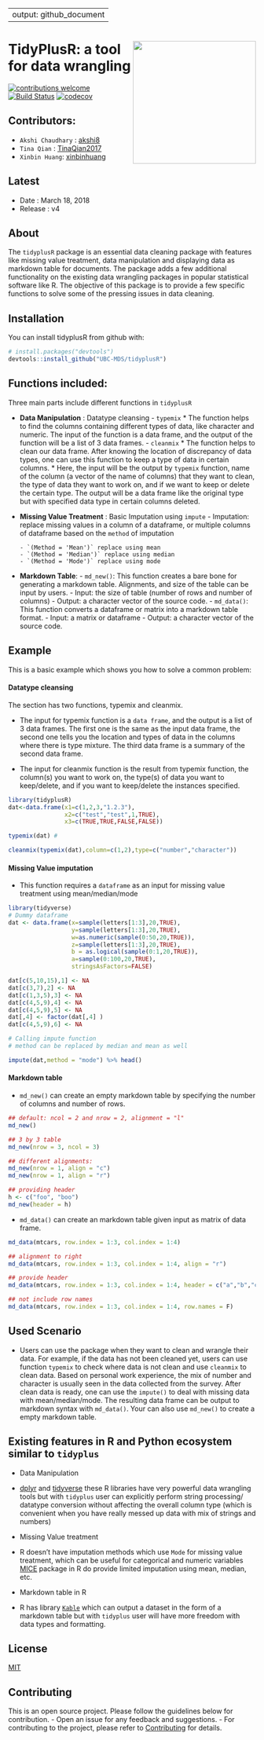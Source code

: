 
---
output: github_document
--- 

<!-- README.md is generated from README.Rmd. Please edit that file -->
<img src="tidypluslogo.png" align="right" border="none" width="250" height="250"/>TidyPlusR: a tool for data wrangling
===================================

[![contributions welcome](https://img.shields.io/badge/contributions-welcome-brightgreen.svg?style=flat)](https://github.com/dwyl/esta/issues)
[![Build Status](https://travis-ci.org/UBC-MDS/tidyplusR.svg?branch=master)](https://travis-ci.org/UBC-MDS/tidyplusR)
[![codecov](https://codecov.io/gh/UBC-MDS/tidyplusR/branch/master/graph/badge.svg)](https://codecov.io/gh/UBC-MDS/tidyplusR)

## Contributors:

- `Akshi Chaudhary` : [akshi8](https://github.com/akshi8)
- `Tina Qian` : [TinaQian2017](https://github.com/TinaQian2017)
- `Xinbin Huang`: [xinbinhuang](https://github.com/xinbinhuang)


## Latest

-   Date : March 18, 2018
-   Release : v4

## About

The `tidyplusR` package is an essential data cleaning package with features like missing value treatment, data manipulation and displaying data as markdown table for documents. The package adds a few additional functionality on the existing data wrangling packages in popular statistical software like R. The objective of this package is to provide a few specific functions to solve some of the pressing issues in data cleaning.


## Installation

You can install tidyplusR from github with:

```r
# install.packages("devtools")
devtools::install_github("UBC-MDS/tidyplusR")
```

## Functions included:

Three main parts include different functions in `tidyplusR`

- **Data Manipulation** : Datatype cleansing
      - `typemix`
            * The function helps to find the columns containing different types of data, like character and numeric. The input of the function is a data frame, and the output of the function will be a list of 3 data frames.
      - `cleanmix`
            * The function helps to clean our data frame. After knowing the location of discrepancy of data types, one can use this function to keep a type of data in certain columns. 
            * Here, the input will be the output by `typemix` function, name of the column (a vector of the name of columns) that they want to clean, the type of data they want to work on, and if we want to keep or delete the certain type. The output will be a data frame like the original type but with specified data type in certain columns deleted.

- **Missing Value Treatment** : Basic Imputation using `impute`
      - Imputation: replace missing values in a column of a dataframe, or multiple columns of dataframe based on the `method` of imputation

      - `(Method = 'Mean')` replace using mean
      - `(Method = 'Median')` replace using median
      - `(Method = 'Mode')` replace using mode
      
- **Markdown Table**:
      - `md_new()`: This function creates a bare bone for generating a markdown table. Alignments, and size of the table can be input by users.
            - Input: the size of table (number of rows and number of columns)
            - Output:  a character vector of the source code.
      - `md_data()`: This function converts a dataframe or matrix into a markdown table format.
            - Input: a matrix or dataframe
            - Output: a character vector of the source code.

## Example

This is a basic example which shows you how to solve a common problem:

#### Datatype cleansing

The section has two functions, typemix and cleanmix.

-   The input for typemix function is a `data frame`, and the output is a list of 3 data frames. The first one is the same as the input data frame, the second one tells you the location and types of data in the columns where there is type mixture. The third data frame is a summary of the second data frame.

-   The input for cleanmix function is the result from typemix function, the column(s) you want to work on, the type(s) of data you want to keep/delete, and if you want to keep/delete the instances specified.

```r
library(tidyplusR)
dat<-data.frame(x1=c(1,2,3,"1.2.3"),
                x2=c("test","test",1,TRUE),
                x3=c(TRUE,TRUE,FALSE,FALSE))

typemix(dat) #

cleanmix(typemix(dat),column=c(1,2),type=c("number","character"))
```

#### Missing Value imputation

-   This function requires a `dataframe` as an input for missing value treatment using mean/median/mode

```r
library(tidyverse)
# Dummy dataframe
dat <- data.frame(x=sample(letters[1:3],20,TRUE), 
                  y=sample(letters[1:3],20,TRUE),
                  w=as.numeric(sample(0:50,20,TRUE)),
                  z=sample(letters[1:3],20,TRUE), 
                  b = as.logical(sample(0:1,20,TRUE)),
                  a=sample(0:100,20,TRUE),
                  stringsAsFactors=FALSE)

dat[c(5,10,15),1] <- NA
dat[c(3,7),2] <- NA
dat[c(1,3,5),3] <- NA
dat[c(4,5,9),4] <- NA
dat[c(4,5,9),5] <- NA
dat[,4] <- factor(dat[,4] )
dat[c(4,5,9),6] <- NA

# Calling impute function
# method can be replaced by median and mean as well

impute(dat,method = "mode") %>% head()


```


#### Markdown table

- `md_new()` can create an empty markdown table by specifying the number of columns and number of rows.

```r
## default: ncol = 2 and nrow = 2, alignment = "l"
md_new()

## 3 by 3 table
md_new(nrow = 3, ncol = 3)

## different alignments:
md_new(nrow = 1, align = "c")
md_new(nrow = 1, align = "r")

## providing header
h <- c("foo", "boo")
md_new(header = h)
```
- `md_data()` can create an markdown table given input as matrix of data frame.

```r
md_data(mtcars, row.index = 1:3, col.index = 1:4)

## alignment to right
md_data(mtcars, row.index = 1:3, col.index = 1:4, align = "r")

## provide header
md_data(mtcars, row.index = 1:3, col.index = 1:4, header = c("a","b","c","d"))

## not include row names
md_data(mtcars, row.index = 1:3, col.index = 1:4, row.names = F)
```

## Used Scenario

-   Users can use the package when they want to clean and wrangle their data. For example, if the data has not been cleaned yet, users can use function `typemix` to check where data is not clean and use `cleanmix` to clean data. Based on personal work experience, the mix of number and character is usually seen in the data collected from the survey. After clean data is ready, one can use the `impute()` to deal with missing data with mean/median/mode. The resulting data frame can be output to markdown syntax with `md_data()`. Your can also use `md_new()` to create a empty markdown table.

## Existing features in R and Python ecosystem similar to `tidyplus`

-   Data Manipulation
-   [dplyr](https://cran.r-project.org/web/packages/dplyr/vignettes/dplyr.html) and [tidyverse](https://cran.r-project.org/web/packages/tidyverse/index.html) these R libraries have very powerful data wrangling tools but with `tidyplus` user can explicitly perform string processing/ datatype conversion without affecting the overall column type (which is convenient when you have really messed up data with mix of strings and numbers)

-   Missing Value treatment
-   R doesn't have imputation methods which use `Mode` for missing value treatment, which can be useful for categorical and numeric variables [MICE](https://cran.r-project.org/web/packages/mice/index.html) package in R do provide limited imputation using mean, median, etc.
-   Markdown table in R
-   R has library [`Kable`](https://cran.r-project.org/web/packages/kableExtra/vignettes/awesome_table_in_html.html) which can output a dataset in the form of a markdown table but with `tidyplus` user will have more freedom with data types and formatting.

## License

[MIT](LICENSE.md)

## Contributing

This is an open source project. Please follow the guidelines below for contribution. - Open an issue for any feedback and suggestions. - For contributing to the project, please refer to [Contributing](CONTRIBUTING.md) for details.
